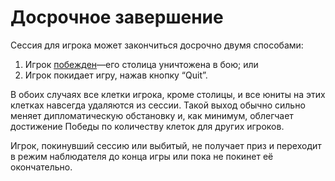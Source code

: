 # Досрочное завершение

Сессия для игрока может закончиться досрочно двумя способами:

1. Игрок [побежден](/russian/wiki/war/elimination)—его столица уничтожена в бою; или
2. Игрок покидает игру, нажав кнопку “Quit”.

В обоих случаях все клетки игрока, кроме столицы, и все юниты на этих клетках навсегда удаляются из сессии. Такой выход обычно сильно меняет дипломатическую обстановку и, как минимум, облегчает достижение Победы по количеству клеток для других игроков.

Игрок, покинувший сессию или выбитый, не получает приз и переходит в режим наблюдателя до конца игры или пока не покинет её окончательно.